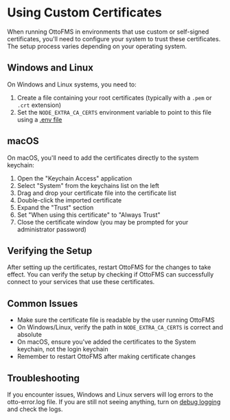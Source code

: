 # Using Custom Certificates

When running OttoFMS in environments that use custom or self-signed certificates, you'll need to configure your system to trust these certificates. The setup process varies depending on your operating system.

## Windows and Linux

On Windows and Linux systems, you need to:

1. Create a file containing your root certificates (typically with a `.pem` or `.crt` extension)
2. Set the `NODE_EXTRA_CA_CERTS` environment variable to point to this file using a [.env file](../managing-ottofms/configuring-with-env.mdx#add-trusted-root-certificates-on-windows-and-linux)

## macOS

On macOS, you'll need to add the certificates directly to the system keychain:

1. Open the "Keychain Access" application
2. Select "System" from the keychains list on the left
3. Drag and drop your certificate file into the certificate list
4. Double-click the imported certificate
5. Expand the "Trust" section
6. Set "When using this certificate" to "Always Trust"
7. Close the certificate window (you may be prompted for your administrator password)

## Verifying the Setup

After setting up the certificates, restart OttoFMS for the changes to take effect. You can verify the setup by checking if OttoFMS can successfully connect to your services that use these certificates.

## Common Issues

- Make sure the certificate file is readable by the user running OttoFMS
- On Windows/Linux, verify the path in `NODE_EXTRA_CA_CERTS` is correct and absolute
- On macOS, ensure you've added the certificates to the System keychain, not the login keychain
- Remember to restart OttoFMS after making certificate changes

## Troubleshooting

If you encounter issues, Windows and Linux servers will log errors to the otto-error.log file. If you are still not seeing anything, turn on [debug logging](../managing-ottofms/configuring-with-env.mdx#ottofms-debug-logging) and check the logs.
